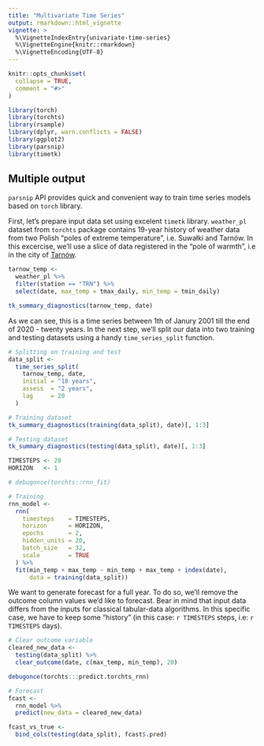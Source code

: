 ```yaml
---
title: "Multivariate Time Series"
output: rmarkdown::html_vignette
vignette: >
  %\VignetteIndexEntry{univariate-time-series}
  %\VignetteEngine{knitr::rmarkdown}
  %\VignetteEncoding{UTF-8}
---
```


```r
knitr::opts_chunk$set(
  collapse = TRUE,
  comment = "#>"
)
```

```r
library(torch)
library(torchts)
library(rsample)
library(dplyr, warn.conflicts = FALSE)
library(ggplot2)
library(parsnip)
library(timetk)
```

## Multiple output

`parsnip` API provides quick and convenient way to train time series models based on `torch` library.

First, let's prepare input data set using excelent `timetk` library. `weather_pl` dataset from `torchts` package contains 19-year history of weather data from two Polish "poles of extreme temperature", i.e. Suwałki and Tarnów. In this excercise, we'll use a slice of data registered in the "pole of warmth", i.e in the city of [Tarnów](https://en.wikipedia.org/wiki/Tarn%C3%B3w).

```r
tarnow_temp <- 
  weather_pl %>% 
  filter(station == "TRN") %>% 
  select(date, max_temp = tmax_daily, min_temp = tmin_daily)

tk_summary_diagnostics(tarnow_temp, date)
```

As we can see, this is a time series between 1th of Janury 2001 till the end of 2020 - twenty years.
In the next step, we'll split our data into two training and testing datasets using a handy `time_series_split` function.

```r
# Splitting on training and test
data_split <- 
  time_series_split(
    tarnow_temp, date, 
    initial = "18 years",
    assess  = "2 years", 
    lag     = 20
  )

# Training dataset
tk_summary_diagnostics(training(data_split), date)[, 1:3]

# Testing dataset
tk_summary_diagnostics(testing(data_split), date)[, 1:3]
```

```r
TIMESTEPS <- 20
HORIZON   <- 1

# debugonce(torchts::rnn_fit)

# Training 
rnn_model <- 
  rnn(
    timesteps    = TIMESTEPS,
    horizon      = HORIZON,
    epochs       = 2,
    hidden_units = 20,
    batch_size   = 32,
    scale        = TRUE 
  ) %>% 
  fit(min_temp + max_temp ~ min_temp + max_temp + index(date), 
      data = training(data_split))
```

We want to generate forecast for a full year. To do so, we'll remove the outcome column values
we'd like to forecast. Bear in mind that input data differs from the inputs for classical tabular-data algorithms.
In this specific case, we have to keep some "history" (in this case: `r TIMESTEPS` steps, i.e: `r TIMESTEPS` days).

```r
# Clear outcome variable
cleared_new_data <- 
  testing(data_split) %>% 
  clear_outcome(date, c(max_temp, min_temp), 20)

debugonce(torchts:::predict.torchts_rnn)

# Forecast
fcast <-
  rnn_model %>%
  predict(new_data = cleared_new_data)

fcast_vs_true <- 
  bind_cols(testing(data_split), fcast$.pred)
```


